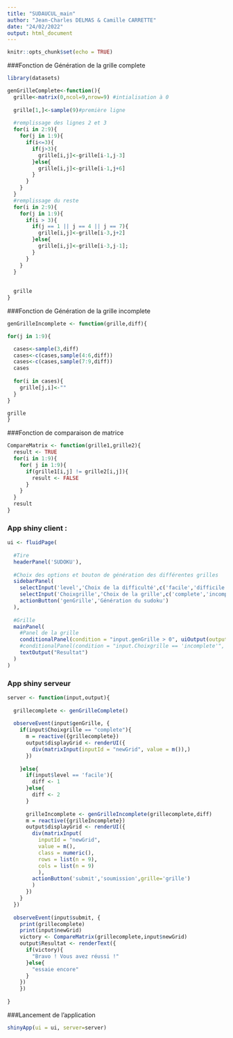 ---
title: "SUDAUCUL_main"
author: "Jean-Charles DELMAS & Camille CARRETTE"
date: "24/02/2022"
output: html_document
---

```{r setup, include=FALSE}
knitr::opts_chunk$set(echo = TRUE)
```

###Fonction de Génération de la grille complete

```{r}
library(datasets)

genGrilleComplete<-function(){
  grille<-matrix(0,ncol=9,nrow=9) #intialisation à 0
  
  grille[1,]<-sample(9)#première ligne
  
  #remplissage des lignes 2 et 3
  for(i in 2:9){
    for(j in 1:9){
      if(i<=3){
        if(j>3){
          grille[i,j]<-grille[i-1,j-3]
        }else{
          grille[i,j]<-grille[i-1,j+6]
        }
      }
    }
  }
  #remplissage du reste
  for(i in 2:9){
    for(j in 1:9){
      if(i > 3){
        if(j == 1 || j == 4 || j == 7){
          grille[i,j]<-grille[i-3,j+2]
        }else{
          grille[i,j]<-grille[i-3,j-1];
        }
      }
    }
  }
  
  
  grille
}
```

###Fonction de Génération de la grille incomplete

```{r}
genGrilleIncomplete <- function(grille,diff){

for(j in 1:9){

  cases<-sample(3,diff)
  cases<-c(cases,sample(4:6,diff))
  cases<-c(cases,sample(7:9,diff))
  cases
  
  for(i in cases){
    grille[j,i]<-""
  }
}

grille
}
```

###Fonction de comparaison de matrice

```{r}
CompareMatrix <- function(grille1,grille2){
  result <- TRUE
  for(i in 1:9){
    for( j in 1:9){
      if(grille1[i,j] != grille2[i,j]){
        result <- FALSE
      }
    }
  }
  result
}
```

### App shiny client :

```{r}
ui <- fluidPage(
  
  #Tire
  headerPanel('SUDOKU'),
  
  #Choix des options et bouton de génération des différentes grilles
  sidebarPanel(
    selectInput('level','Choix de la difficulté',c('facile','difficile')),
    selectInput('Choixgrille','Choix de la grille',c('complete','incomplete')),
    actionButton('genGrille','Génération du sudoku')
  ),
  
  #Grille
  mainPanel(
    #Panel de la grille
    conditionalPanel(condition = "input.genGrille > 0", uiOutput(outputId = "displayGrid")),
    #conditionalPanel(condition = "input.Choixgrille == 'incomplete'", actionButton('submit','soumission',grille='grille'))
    textOutput("Resultat")
  )
)
```

### App shiny serveur

```{r}
server <- function(input,output){
  
  grillecomplete <- genGrilleComplete()
  
  observeEvent(input$genGrille, {
    if(input$Choixgrille == "complete"){
      m = reactive({grillecomplete})
      output$displayGrid <- renderUI({
        div(matrixInput(inputId = "newGrid", value = m()),)
      })
      
    }else{
      if(input$level == 'facile'){
        diff <- 1
      }else{
        diff <- 2
      }
      
      grilleIncomplete <- genGrilleIncomplete(grillecomplete,diff)
      m = reactive({grilleIncomplete})
      output$displayGrid <- renderUI({
        div(matrixInput(
          inputId = "newGrid", 
          value = m(),
          class = numeric(),
          rows = list(n = 9),
          cols = list(n = 9)
          ),
        actionButton('submit','soumission',grille='grille')
        )
      })
    }
  })
  
  observeEvent(input$submit, {
    print(grillecomplete)
    print(input$newGrid)
    victory <- CompareMatrix(grillecomplete,input$newGrid)
    output$Resultat <- renderText({
      if(victory){
        "Bravo ! Vous avez réussi !"
      }else{
        "essaie encore"
      }
    })
    })
  
}
```

###Lancement de l'application

```{r}
shinyApp(ui = ui, server=server)
```
